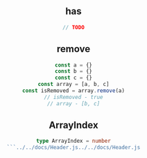 
<Header root='../../' selected="standard/Array" />

## has
```typescript
// TODO
```

## remove
``` typescript
const a = {}
const b = {}
const c = {}
const array = [a, b, c]
const isRemoved = array.remove(a)
// isRemoved - true
// array - [b, c]
```

## ArrayIndex
```typescript
type ArrayIndex = number
```../../docs/Header.js../../docs/Header.js